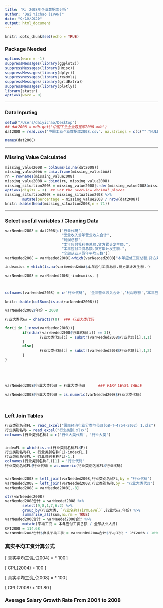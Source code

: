 ```yaml
---
title: 'R: 2008年企业数据库分析'
author: "Dai Yichao (IVAN)"
date: "9/19/2020"
output: html_document
---
```


```r
knitr::opts_chunk$set(echo = TRUE)
```

### Package Needed

```r
options(warn = -1)
suppressMessages(library(ggplot2))
suppressMessages(library(Hmisc))
suppressMessages(library(dplyr))
suppressMessages(library(readxl))
suppressMessages(library(gridExtra))
suppressMessages(library(plotly))
library(statsr)
options(warn = 0)
```

---

### Data Inputing

```r
setwd("/Users/daiyichao/Desktop")
## dat2008 = mdb.get('中国工业企业数据库2008.mdb')
dat2008 = read.csv('中国工业企业数据库2008.csv', na.strings = c(c("","NULL"),'NA'))
```

```r
names(dat2008)
```

---

### Missing Value Calculated

```r
missing_value2008 = colSums(is.na(dat2008)) 
missing_value2008 = data.frame(missing_value2008)
rn = rownames(missing_value2008)
missing_value2008 = cbind(rn, missing_value2008)
missing_situation2008 = missing_value2008[order(missing_value2008$missing_value2008,decreasing = TRUE),]
options(digits = 3)  ## Set the overview decimal places
missing_situation2008 = missing_situation2008 %>% 
        mutate(percentage = missing_value2008 / nrow(dat2008))
knitr::kable(head(missing_situation2008,n = 71))
```

---

### Select useful variables / Cleaning Data

```r
varNeeded2008 = dat2008[c('行业代码',
                          "营业收入全年营业收入合计",
                          "利润总额",
                          "本年应付福利费总额.贷方累计发生额.",
                          "本年应付工资总额.贷方累计发生额.",
                          "全部从业人员年平均人数")]
varNeeded2008 = varNeeded2008[-which(varNeeded2008["本年应付工资总额.贷方累计发生额."] == 0), ]

indexmiss = which(is.na(varNeeded2008$本年应付工资总额.贷方累计发生额.))

varNeeded2008 = varNeeded2008[-indexmiss, ]



colnames(varNeeded2008) = c('行业代码', '全年营业收入合计','利润总额','本年应付福利费总额','本年应付工资总额', '全部从业人员')

knitr::kable(colSums(is.na(varNeeded2008)))

varNeeded2008$年份 = 2008

行业大类代码 = character(0)  ### 行业大类代码

for(i in 1:nrow(varNeeded2008)){
        if(nchar(varNeeded2008$行业代码[i]) == 3){
                行业大类代码[i] = substr(varNeeded2008$行业代码[i],1,1)
        }
        else{
                行业大类代码[i] = substr(varNeeded2008$行业代码[i],1,2)
        }
}





varNeeded2008$行业大类代码 = 行业大类代码      ### FIRM LEVEL TABLE

varNeeded2008$行业大类代码 = as.numeric(varNeeded2008$行业大类代码)




```

### Left Join Tables

```r
行业类别名称FL = read_excel("国民经济行业分类与代码(GB-T-4754-2002) 1.xls")
行业类别名称 = read_excel("行业类别.xlsx")
colnames(行业类别名称) = c('行业大类代码', '行业大类')


indexFL = which(is.na(行业类别名称FL$F))
行业类别名称FL = 行业类别名称FL[-indexFL,]
行业类别名称FL = 行业类别名称FL[-1,]
colnames(行业类别名称FL)[1] = '行业代码'
行业类别名称FL$行业代码 = as.numeric(行业类别名称FL$行业代码)


varNeeded2008 = left_join(varNeeded2008,行业类别名称FL,by = "行业代码")
varNeeded2008 = left_join(varNeeded2008,行业类别名称,by = "行业大类代码")
varNeeded2008 = varNeeded2008[,-8]


```

```r
str(varNeeded2008)
varNeeded2008合计 = varNeeded2008 %>%
        select(9,8,1,7,6:2) %>%
        group_by(行业大类, `行业名称(FirmLevel)`,行业代码,年份) %>%
        summarise_all(sum,na.rm = TRUE)
varNeeded2008合计 = varNeeded2008合计 %>% 
        mutate(平均工资 = 本年应付工资总额 / 全部从业人员)
CPI2008 = 114.68
varNeeded2008合计$真实平均工资 = varNeeded2008合计$平均工资 * CPI2008 / 100
```

### 真实平均工资计算公式


\[
  真实平均工资_{2004} = \frac{名义平均工资_{2004}}{CPI_{2004}} * 100
\]


\[
  CPI_{2004} = 100
\]


\[
  真实平均工资_{2008} = \frac{名义平均工资_{2008}}{CPI_{2008}} * 100
\]


\[
  CPI_{2008} = 101.80
\]


### Average Salary Growth Rate From 2004 to 2008

```r

```

